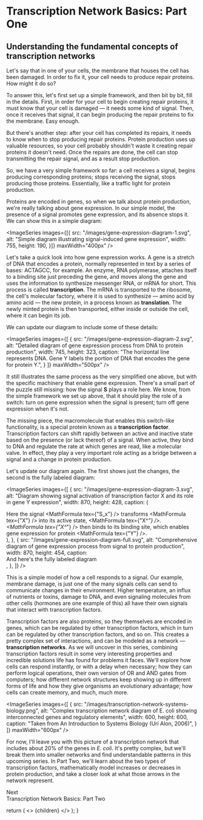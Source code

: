 
# Transcription Network Basics: Part One

## Understanding the fundamental concepts of transcription networks

Let's say that in one of your cells, the membrane that houses the cell has been damaged. In order to fix it, your cell needs to produce repair proteins. How might it do so?

To answer this, let's first set up a simple framework, and then bit by bit, fill in the details. First, in order for your cell to begin creating repair proteins, it must know that your cell is damaged — it needs some kind of signal. Then, once it receives that signal, it can begin producing the repair proteins to fix the membrane. Easy enough.

But there's another step: after your cell has completed its repairs, it needs to know when to stop producing repair proteins. Protein production uses up valuable resources, so your cell probably shouldn't waste it creating repair proteins it doesn't need. Once the repairs are done, the cell can stop transmitting the repair signal, and as a result stop production.

So, we have a very simple framework so far: a cell receives a signal, begins producing corresponding proteins; stops receiving the signal, stops producing those proteins. Essentially, like a traffic light for protein production.

Proteins are encoded in genes, so when we talk about protein production, we're really talking about gene expression. In our simple model, the presence of a signal promotes gene expression, and its absence stops it. We can show this in a simple diagram:

<ImageSeries 
  images={[{
    src: "/images/gene-expression-diagram-1.svg",
    alt: "Simple diagram illustrating signal-induced gene expression",
    width: 755,
    height: 190,
  }]}
  maxWidth="400px"
/>

Let's take a quick look into how gene expression works. A gene is a stretch of DNA that encodes a protein, normally represented in text by a series of bases: ACTAGCC, for example. An enzyme, RNA polymerase, attaches itself to a binding site just preceding the gene, and moves along the gene and uses the information to synthesize messenger RNA, or mRNA for short. This process is called **transcription**. The mRNA is transported to the ribosome, the cell's molecular factory, where it is used to synthesize — amino acid by amino acid — the new protein, in a process known as **translation**. The newly minted protein is then transported, either inside or outside the cell, where it can begin its job.

We can update our diagram to include some of these details:

<ImageSeries
  images={[
    {
      src: "/images/gene-expression-diagram-2.svg",
      alt: "Detailed diagram of gene expression process from DNA to protein production",
      width: 745,
      height: 323,
      caption: "The horizontal line represents DNA. Gene Y labels the portion of DNA that encodes the gene for protein Y.",
    }
  ]}
  maxWidth="500px"
/>

It still illustrates the same process as the very simplified one above, but with the specific machinery that enable gene expression. There's a small part of the puzzle still missing: how the signal **S** plays a role here. We know, from the simple framework we set up above, that it should play the role of a switch: turn on gene expression when the signal is present; turn off gene expression when it's not.

The missing piece, the macromolecule that enables this switch-like functionality, is a special protein known as a **transcription factor**. Transcription factors can shift rapidly between an active and inactive state based on the presence (or lack thereof) of a signal. When active, they bind to DNA and regulate the rate at which genes are read, like a molecular valve. In effect, they play a very important role acting as a bridge between a signal and a change in protein production.

Let's update our diagram again. The first shows just the changes, the second is the fully labeled diagram:

<ImageSeries
  images={[
    {
      src: "/images/gene-expression-diagram-3.svg",
      alt: "Diagram showing signal activation of transcription factor X and its role in gene Y expression",
      width: 870,
      height: 428,
      caption: (
        <div>
          Here the signal <MathFormula tex={"S_x"} /> transforms <MathFormula tex={"X"} /> into its active state, <MathFormula tex={"X^*"} />. <MathFormula tex={"X^*"} /> then binds to its binding site, which enables gene expression for protein <MathFormula tex={"Y"} />.
        </div>
      ),
    },
    {
      src: "/images/gene-expression-diagram-full.svg",
      alt: "Comprehensive diagram of gene expression process from signal to protein production",
      width: 870,
      height: 454,
      caption: <div className="mb-5">And here's the fully labeled diagram</div>,
    },
  ]}
/>

This is a simple model of how a cell responds to a signal. Our example, membrane damage, is just one of the many signals cells can send to communicate changes in their environment. Higher temperature, an influx of nutrients or toxins, damage to DNA, and even signaling molecules from other cells (hormones are one example of this) all have their own signals that interact with transcription factors.

Transcription factors are also proteins, so they themselves are encoded in genes, which can be regulated by other transcription factors, which in turn can be regulated by other transcription factors, and so on. This creates a pretty complex set of interactions, and can be modeled as a network — **transcription networks**. As we will uncover in this series, combining transcription factors result in some very interesting properties and incredible solutions life has found for problems it faces. We'll explore how cells can respond instantly, or with a delay when necessary; how they can perform logical operations, their own version of OR and AND gates from computers; how different network structures keep showing up in different forms of life and how they give organisms an evolutionary advantage; how cells can create memory, and much, much more.

<ImageSeries
  images={[
    {
      src: "/images/transcription-network-systems-biology.png",
      alt: "Complex transcription network diagram of E. coli showing interconnected genes and regulatory elements",
      width: 600,
      height: 600,
      caption: "Taken from An Introduction to Systems Biology (Uri Alon, 2006)",
    }
  ]}
  maxWidth="600px"
/>

For now, I'll leave you with this picture of a transcription network that includes about 20% of the genes in *E. coli*. It's pretty complex, but we'll break them into smaller networks and find understandable patterns in this upcoming series. In Part Two, we'll learn about the two types of transcription factors, mathematically model increases or decreases in protein production, and take a closer look at what those arrows in the network represent.

<div className="flex justify-end max-w-3xl w-full mx-auto mt-10 mb-4">
  <Link href="/series/systems-biology/transcription-network-basics-2">
    <div className="flex flex-col text-lg font-medium border-b border-b-transparent hover:border-b-slate-300">
      <span className="text-slate-500 text-sm mb-2">Next</span>
      <div className="inline-flex items-center text-slate-800">
        <span>Transcription Network Basics: Part Two</span>
        <FiChevronRight className="ml-2" />
      </div>
    </div>
  </Link>
</div>

<PostArticleSubscribe />

  return (
    <>
      <Head>
        <title>Transcription Network Basics: Part One / Newt Interactive</title>
        <meta
          name="description"
          content="Explore the fundamental concepts of transcription networks in systems biology. Learn about gene expression, transcription factors, and how cells respond to signals."
        />
        <meta
          name="keywords"
          content="transcription networks, gene expression, transcription factors, systems biology, cell signaling"
        />
        <meta
          property="og:title"
          content="Transcription Network Basics: Part One / Newt Interactive"
        />
        <meta
          property="og:description"
          content="Explore the fundamental concepts of transcription networks in systems biology. Learn about gene expression, transcription factors, and how cells respond to signals."
        />
        <meta
          property="og:image"
          content="https://i.ibb.co/Nnbfc6y/genetic-circuit.png"
        />
        <meta
          property="og:url"
          content="https://newtinteractive.com/series/systems-biology/transcription-network-basics-1"
        />
        <meta property="og:type" content="article" />
        <meta name="twitter:card" content="summary_large_image" />
        <meta
          name="twitter:title"
          content="Transcription Network Basics: Part One / Newt Interactive"
        />
        <meta
          name="twitter:description"
          content="Learn about the basics of transcription networks, gene expression, and how cells respond to signals in systems biology."
        />
        <meta
          name="twitter:image"
          content="https://i.ibb.co/Nnbfc6y/genetic-circuit.png"
        />
      </Head>
      <MdxLayout>{children}</MdxLayout>
    </>
  );
}
